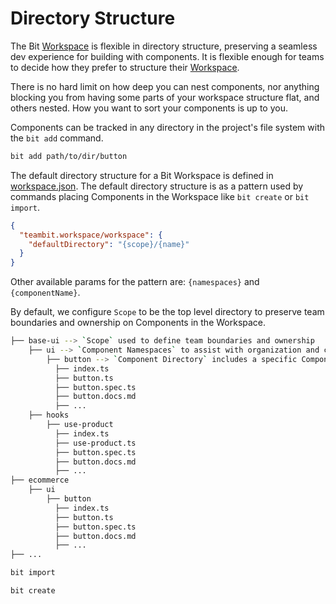 # Directory Structure

The Bit [Workspace](/workspace/workspace-overview) is flexible in directory structure, preserving a seamless dev experience for building with components. It is flexible enough for teams to decide how they prefer to structure their [Workspace](/workspace/workspace-overview).

There is no hard limit on how deep you can nest components, nor anything blocking you from having some parts of your workspace structure flat, and others nested. How you want to sort your components is up to you.

Components can be tracked in any directory in the project's file system with the `bit add` command.

```bash
bit add path/to/dir/button
```

The default directory structure for a Bit Workspace is defined in [workspace.json](/workspace/workspace-json). The default directory structure is as a pattern used by commands placing Components in the Workspace like `bit create` or `bit import`.

```json
{
  "teambit.workspace/workspace": {
    "defaultDirectory": "{scope}/{name}"
  }
}
```

Other available params for the pattern are: `{namespaces}` and `{componentName}`.

By default, we configure `Scope` to be the top level directory to preserve team boundaries and ownership on Components in the Workspace.

```bash
├── base-ui --> `Scope` used to define team boundaries and ownership
    ├── ui --> `Component Namespaces` to assist with organization and configuration of components used
        ├── button --> `Component Directory` includes a specific Component implementation
          ├── index.ts
          ├── button.ts
          ├── button.spec.ts
          ├── button.docs.md
          ├── ...
    ├── hooks
        ├── use-product
          ├── index.ts
          ├── use-product.ts
          ├── button.spec.ts
          ├── button.docs.md
          ├── ...
├── ecommerce
    ├── ui
        ├── button
          ├── index.ts
          ├── button.ts
          ├── button.spec.ts
          ├── button.docs.md
          ├── ...
├── ...
```

```bash
bit import
```

```bash
bit create
```
